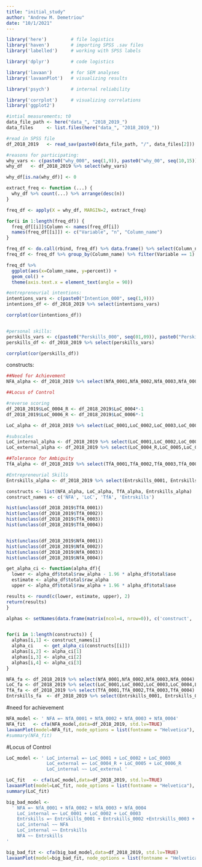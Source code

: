 ```yaml
---
title: "initial_study"
author: "Andrew M. Demetriou"
date: "10/1/2021"
---
```


```r
library('here')         # file logistics
library('haven')        # importing SPSS .sav files
library('labelled')     # working with SPSS labels

library('dplyr')        # code logistics

library('lavaan')       # for SEM analyses
library('lavaanPlot')   # visualizing results

library('psych')        # internal reliability

library('corrplot')     # visualizing correlations
library('ggplot2')
```

```r
#intial measurements; t0
data_file_path <- here("data_", "2018_2019_")
data_files     <- list.files(here("data_", "2018_2019_"))

#read in SPSS file
df_2018_2019   <- read_sav(paste0(data_file_path, "/", data_files[2]))
```

```r
#reasons for participating:
why_vars <- c(paste0("why_000", seq(1,9)), paste0("why_00", seq(10,15)))
why_df   <- df_2018_2019 %>% select(why_vars)

why_df[is.na(why_df)] <- 0
```

```r
extract_freq <- function (...) {
  why_df %>% count(...) %>% arrange(desc(n))
}

freq_df <- apply(X = why_df, MARGIN=2, extract_freq)

for(i in 1:length(freq_df)) {
  freq_df[[i]]$Column <- names(freq_df[i])
  names(freq_df[[i]]) <- c("Variable", "n", "Column_name")
}

freq_df <- do.call(rbind, freq_df) %>% data.frame() %>% select(Column_name,Variable,n)
freq_df <- freq_df %>% group_by(Column_name) %>% filter(Variable == 1) %>% mutate(percent = n/38*100)

freq_df %>%
  ggplot(aes(x=Column_name, y=percent)) +
  geom_col() +
  theme(axis.text.x = element_text(angle = 90))
```


```r
#entrepreneurial intentions:
intentions_vars <- c(paste0("Intention_000", seq(1,9)))
intentions_df <- df_2018_2019 %>% select(intentions_vars)

corrplot(cor(intentions_df))


#personal skills:
perskills_vars <- c(paste0("Perskills_000", seq(01,09)), paste0("Perskills_00", seq(10,15)))
perskills_df <- df_2018_2019 %>% select(perskills_vars)

corrplot(cor(perskills_df))
```


constructs:
```r
##Need for Achievement
NFA_alpha <- df_2018_2019 %>% select(NfA_0001,NfA_0002,NfA_0003,NfA_0004) %>% alpha(., n.iter=5000)

##Locus of Control

#reverse scoring
df_2018_2019$LoC_0004_R <- df_2018_2019$LoC_0004*-1
df_2018_2019$LoC_0006_R <- df_2018_2019$LoC_0006*-1

LoC_alpha <- df_2018_2019 %>% select(LoC_0001,LoC_0002,LoC_0003,LoC_0004_R,LoC_0005,LoC_0006_R) %>% alpha(., n.iter=5000)

#subscales
LoC_internal_alpha <- df_2018_2019 %>% select(LoC_0001,LoC_0002,LoC_0003) %>% alpha(., n.iter=5000)
LoC_external_alpha <- df_2018_2019 %>% select(LoC_0004_R,LoC_0005,LoC_0006_R) %>% alpha(., n.iter=5000)

##Tolerance for Ambiguity
TfA_alpha <- df_2018_2019 %>% select(TfA_0001,TfA_0002,TfA_0003,TfA_0004) %>% alpha(., check.keys=TRUE, n.iter = 5000)

#Entrepreneurial Skills 
Entrskills_alpha <- df_2018_2019 %>% select(Entrskills_0001, Entrskills_0002, Entrskills_0003, Entrskills_0004, Entrskills_0005, Entrskills_0006, Entrskills_0007) %>% alpha(., n.iter=5000)

constructs <- list(NFA_alpha, LoC_alpha, TfA_alpha, Entrskills_alpha)
construct_names <- c('NFA', 'LoC', 'TfA', 'Entrskills')
```

```r
hist(unclass(df_2018_2019$TfA_0001))
hist(unclass(df_2018_2019$TfA_0002))
hist(unclass(df_2018_2019$TfA_0003))
hist(unclass(df_2018_2019$TfA_0004))


hist(unclass(df_2018_2019$NfA_0001))
hist(unclass(df_2018_2019$NfA_0002))
hist(unclass(df_2018_2019$NfA_0003))
hist(unclass(df_2018_2019$NfA_0004))
```


```r
get_alpha_ci <- function(alpha_df){
  lower <- alpha_df$total$raw_alpha - 1.96 * alpha_df$total$ase
  estimate <- alpha_df$total$raw_alpha
  upper <- alpha_df$total$raw_alpha + 1.96 * alpha_df$total$ase

results <- round(c(lower, estimate, upper), 2)
return(results)
}
```

```r
alphas <- setNames(data.frame(matrix(ncol=4, nrow=0)), c('construct', 'lower', 'estimate', 'upper'))


for(i in 1:length(constructs)) {
  alphas[i,1] <- construct_names[i]
  alpha_ci    <- get_alpha_ci(constructs[[i]])
  alphas[i,2] <- alpha_ci[1]
  alphas[i,3] <- alpha_ci[2]
  alphas[i,4] <- alpha_ci[3]
}
```

```r
NFA_fa <- df_2018_2019 %>% select(NfA_0001,NfA_0002,NfA_0003,NfA_0004) %>% fa(., rotate='varimax')
LoC_fa <- df_2018_2019 %>% select(LoC_0001,LoC_0002,LoC_0003,LoC_0004,LoC_0005,LoC_0006) %>% fa(., rotate='varimax', nfactors=2)
TfA_fa <- df_2018_2019 %>% select(TfA_0001,TfA_0002,TfA_0003,TfA_0004) %>% fa(., rotate='varimax')
Entrskills_fa  <- df_2018_2019 %>% select(Entrskills_0001, Entrskills_0002, Entrskills_0003, Entrskills_0004, Entrskills_0005, Entrskills_0006, Entrskills_0007) %>% fa(., rotate='varimax')
```


#need for achievement
```r
NFA_model <- ' NFA =~ NfA_0001 + NfA_0002 + NfA_0003 + NfA_0004'
NFA_fit   <- cfa(NFA_model,data=df_2018_2019, std.lv=TRUE)
lavaanPlot(model=NFA_fit, node_options = list(fontname = "Helvetica"), edge_options = list(color = "grey"),coefs=TRUE, stars='latent')
#summary(NFA_fit)
```

#Locus of Control
```r
LoC_model <- ' LoC_internal =~ LoC_0001 + LoC_0002 + LoC_0003 
               LoC_external =~ LoC_0004_R + LoC_0005 + LoC_0006_R
               LoC_internal ~~ LoC_external '

LoC_fit   <- cfa(LoC_model,data=df_2018_2019, std.lv=TRUE)
lavaanPlot(model=LoC_fit, node_options = list(fontname = "Helvetica"), edge_options = list(color = "grey"), coefs=TRUE, covs=TRUE, stars='latent')
summary(LoC_fit)
```

```r
big_bad_model <- 
  ' NFA =~ NfA_0001 + NfA_0002 + NfA_0003 + NfA_0004
    LoC_internal =~ LoC_0001 + LoC_0002 + LoC_0003 
    Entrskills =~ Entrskills_0001 + Entrskills_0002 +Entrskills_0003 + Entrskills_0004 + Entrskills_0005 + Entrskills_0006 + Entrskills_0007
    LoC_internal ~~ NFA
    LoC_internal ~~ Entrskills
    NFA ~~ Entrskills
'

big_bad_fit <- cfa(big_bad_model,data=df_2018_2019, std.lv=TRUE)
lavaanPlot(model=big_bad_fit, node_options = list(fontname = "Helvetica"), edge_options = list(color = "grey"), coefs=TRUE, covs=TRUE, stars='latent')

```




